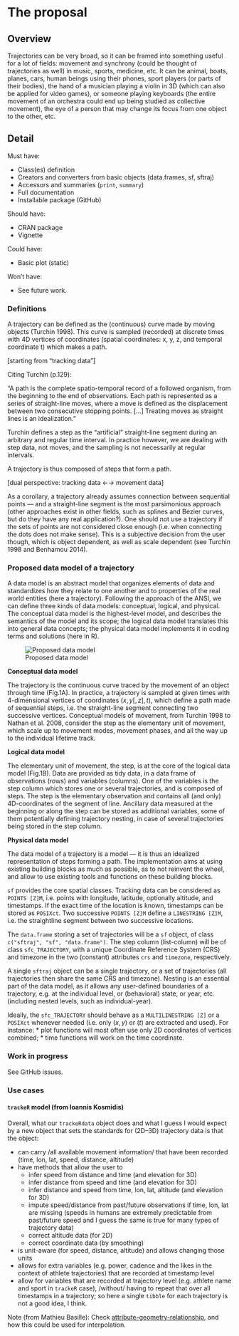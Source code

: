 # The proposal
<!--
This is where the proposal should be outlined. 
-->

## Overview
<!--
At a high-level address what your proposal is and how it will address the problem identified. Highlight any benefits to the R Community that follow from solving the problem. This should be your most compelling section.
-->

Trajectories can be very broad, so it can be framed into something
useful for a lot of fields: movement and synchrony (could be thought
of trajectories as well) in music, sports, medicine, etc. It can be
animal, boats, planes, cars, human beings using their phones, sport
players (or parts of their bodies), the hand of a musician playing a
violin in 3D (which can also be applied for video games), or someone
playing keyboards (the entire movement of an orchestra could end up
being studied as collective movement), the eye of a person that may
change its focus from one object to the other, etc.


## Detail
<!--
Go into more detail about the specifics of the project and it delivers against the problem.

Depending on project type the detail section should include:

 - [ ] Minimum Viable Product
 - [ ] Architecture
 - [ ] Assumptions
-->

Must have:

  * Class(es) definition
  * Creators and converters from basic objects (data.frames, sf,
    sftraj)
  * Accessors and summaries (`print`, `summary`)
  * Full documentation
  * Installable package (GitHub)
  
Should have:

  * CRAN package
  * Vignette

Could have:

  * Basic plot (static)

Won't have:

  * See future work.


### Definitions

A trajectory can be defined as the (continuous) curve made by moving
objects (Turchin 1998). This curve is sampled (recorded) at discrete
times with 4D vertices of coordinates (spatial coordinates: x, y, z,
and temporal coordinate t) which makes a path. 

[starting from "tracking data"]

Citing Turchin (p.129):

"A path is the complete spatio-temporal record of a followed organism,
from the beginning to the end of observations. Each path is
represented as a series of straight-line moves, where a move is
defined as the displacement between two consecutive stopping
points. […] Treating moves as straight lines is an idealization." 

Turchin defines a step as the "artificial" straight-line segment
during an arbitrary and regular time interval. In practice however, we
are dealing with step data, not moves, and the sampling is not
necessarily at regular intervals. 

A trajectory is thus composed of steps that form a path.

[dual perspective: tracking data ←→ movement data]

As a corollary, a trajectory already assumes connection between
sequential points — and a straight-line segment is the most
parsimonious approach (other approaches exist in other fields, such as
splines and Bezier curves, but do they have any real
application?). One should not use a trajectory if the sets of points
are not considered close enough (i.e. when connecting the dots does
not make sense). This is a subjective decision from the user though,
which is object dependent, as well as scale dependent (see Turchin
1998 and Benhamou 2014).


### Proposed data model of a trajectory

A data model is an abstract model that organizes elements of data and
standardizes how they relate to one another and to properties of the
real world entities (here a trajectory). Following the approach of the
ANSI, we can define three kinds of data models: conceptual, logical,
and physical. The conceptual data model is the highest-level model,
and describes the semantics of the model and its scope; the logical
data model translates this into general data concepts; the physical
data model implements it in coding terms and solutions (here in R).

![Proposed data model](figures/data-model.png)


**Conceptual data model**

The trajectory is the continuous curve traced by the movement of an
object through time (Fig.1A). In practice, a trajectory is sampled at
given times with 4-dimensional vertices of coordinates $(x, y [, z],
t)$, which define a path made of sequential steps, i.e. the
straight-line segment connecting two successive vertices. Conceptual
models of movement, from Turchin 1998 to Nathan et al. 2008, consider
the step as the elementary unit of movement, which scale up to
movement modes, movement phases, and all the way up to the individual
lifetime track.

**Logical data model**

The elementary unit of movement, the step, is at the core of the
logical data model (Fig.1B). Data are provided as tidy data, in a data
frame of observations (rows) and variables (columns). One of the
variables is the step column which stores one or several trajectories,
and is composed of steps. The step is the elementary observation and
contains all (and only) 4D-coordinates of the segment of
line. Ancillary data measured at the beginning or along the step can
be stored as additional variables, some of them potentially defining
trajectory nesting, in case of several trajectories being stored in
the step column.

**Physical data model**

The data model of a trajectory is a model — it is thus an idealized 
representation of steps forming a path. The implementation aims at
using existing building blocks as much as possible, as to not reinvent
the wheel, and allow to use existing tools and functions on these
building blocks.

`sf` provides the core spatial classes. Tracking data can be
considered as `POINTS [Z]M`, i.e. points with longitude, latitude,
optionally altitude, and timestamps. If the exact time of the location
is known, timestamps can be stored as `POSIXct`. Two successive
`POINTS [Z]M` define a `LINESTRING [Z]M`, i.e. the straightline
segment between two successive locations.

The `data.frame` storing a set of trajectories will be a `sf` object,
of class `c("sftraj", "sf", "data.frame")`. The step column
(list-column) will be of class `sfc_TRAJECTORY`, with a unique
Coordinate Reference System (CRS) and timezone in the two (constant)
attributes `crs` and `timezone`, respectively.

A single `sftraj` object can be a single trajectory, or a set of
trajectories (all trajectories then share the same CRS and
timezone). Nesting is an essential part of the data model, as it
allows any user-defined boundaries of a trajectory, e.g. at the
individual level, or (behavioral) state, or year, etc. (including
nested levels, such as individual-year).

Ideally, the `sfc_TRAJECTORY` should behave as a `MULTILINESTRING [Z]`
or a `POSIXct` whenever needed (i.e. only $(x,y)$ or $(t)$ are
extracted and used). For instance:
  * plot functions will most often use only 2D coordinates of vertices
    combined;
  * time functions will work on the time coordinate.


### Work in progress

See GitHub issues.


### Use cases


#### `trackeR` model (from Ioannis Kosmidis)

Overall, what our `trackeRdata` object does and what I guess I would
expect by a new object that sets the standards for (2D–3D) trajectory
data is that the object:

  * can carry /all available movement information/ that have been
    recorded (time, lon, lat, speed, distance, altitude)
  * have methods that allow the user to
    - infer speed from distance and time (and elevation for 3D)
    - infer distance from speed and time (and elevation for 3D)
    - infer distance and speed from time, lon, lat, altitude (and
      elevation for 3D)
    - impute speed/distance from past/future observations if time,
      lon, lat are missing (speeds in humans are extremely predictable
      from past/future speed and I guess the same is true for many
      types of trajectory data)
    - correct altitude data (for 2D)
    - correct coordinate data (by smoothing)
  * is unit-aware (for speed, distance, altitude) and allows changing
    those units
  * allows for extra variables (e.g. power, cadence and the likes in
    the context of athlete trajectories) that are recorded at
    timestamp level
  * allow for variables that are recorded at trajectory level
    (e.g. athlete name and sport in `trackeR` case), /without/ having
    to repeat that over all timestamps in a trajectory; so here a
    single `tibble` for each trajectory is not a good idea, I think.

Note (from Mathieu Basille): Check [attribute-geometry-relationship](https://r-spatial.github.io/sf/articles/sf6.html#how-does-sf-deal-with-secondary-geometry-columns),
and how this could be used for interpolation.
